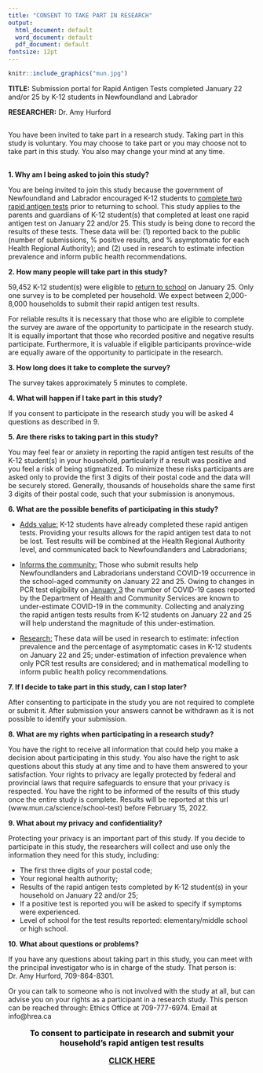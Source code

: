 ```yaml
---
title: "CONSENT TO TAKE PART IN RESEARCH"
output:
  html_document: default
  word_document: default
  pdf_document: default
fontsize: 12pt
---
```


```r
knitr::include_graphics("mun.jpg")
```

<b>TITLE:</b> Submission portal for Rapid Antigen Tests completed January 22 and/or 25 by K-12 students in Newfoundland and Labrador

<b>RESEARCHER:</b> Dr. Amy Hurford

## {}

You have been invited to take part in a research study.  Taking part in this study is voluntary. You may choose to take part or you may choose not to take part in this study.  You also may change your mind at any time.

## {}

**1. Why am I being asked to join this study?**

You are being invited to join this study because the government of Newfoundland and Labrador encouraged K-12 students to [complete two rapid antigen tests](https://www.gov.nl.ca/covid-19/schools-children/school-rapid-testing-program/) prior to returning to school. This study applies to the parents and guardians of K-12 student(s) that completed at least one rapid antigen test on January 22 and/or 25. This study is being done to record the results of these tests. These data will be: (1) reported back to the public (number of submissions, % positive results, and % asymptomatic for each Health Regional Authority); and (2) used in research to estimate infection prevalence and inform public health recommendations.

**2. How many people will take part in this study?**

59,452 K-12 student(s) were eligible to [return to school](https://www.cbc.ca/news/canada/newfoundland-labrador/nl-return-to-school-jan-2022-1.6325652) on January 25. Only one survey is to be completed per household. We expect between 2,000-8,000 households to submit their rapid antigen test results.

For reliable results it is necessary that those who are eligible to complete the survey are aware of the opportunity to participate in the research study. It is equally important that those who recorded positive and negative results participate. Furthermore, it is valuable if eligible participants province-wide are equally aware of the opportunity to participate in the research.

**3. How long does it take to complete the survey?**

The survey takes approximately 5 minutes to complete.

**4. What will happen if I take part in this study?**

If you consent to participate in the research study you will be asked 4 questions as described in 9.

**5. Are there risks to taking part in this study?**

You may feel fear or anxiety in reporting the rapid antigen test results of the K-12 student(s) in your household, particularly if a result was positive and you feel a risk of being stigmatized. To minimize these risks participants are asked only to provide the first 3 digits of their postal code and the data will be securely stored. Generally, thousands of households share the same first 3 digits of their postal code, such that your submission is anonymous.

**6.	What are the possible benefits of participating in this study?**

- <u>Adds value:</u> K-12 students have already completed these rapid antigen tests. Providing your results allows for the rapid antigen test data to not be lost. Test results will be combined at the Health Regional Authority level, and communicated back to Newfoundlanders and Labradorians;

- <u>Informs the community:</u> Those who submit results help Newfoundlanders and Labradorians understand COVID-19 occurrence in the school-aged community on January 22 and 25. Owing to changes in PCR test eligibility on [January 3](https://www.gov.nl.ca/releases/2022/health/0103n02/) the number of COVID-19 cases reported by the Department of Health and Community Services are known to under-estimate COVID-19 in the community. Collecting and analyzing the rapid antigen tests results from K-12 students on January 22 and 25 will help understand the magnitude of this under-estimation.

- <u>Research:</u> These data will be used in research to estimate: infection prevalence and the percentage of asymptomatic cases in K-12 students on January 22 and 25; under-estimation of infection prevalence when only PCR test results are considered; and in mathematical modelling to inform public health policy recommendations.

**7. If I decide to take part in this study, can I stop later?**

After consenting to participate in the study you are not required to complete or submit it. After submission your answers cannot be withdrawn as it is not possible to identify your submission.

**8.	What are my rights when participating in a research study?**

You have the right to receive all information that could help you make a decision about participating in this study. You also have the right to ask questions about this study at any time and to have them answered to your satisfaction. Your rights to privacy are legally protected by federal and provincial laws that require safeguards to ensure that your privacy is respected. You have the right to be informed of the results of this study once the entire study is complete. Results will be reported at this url (www.mun.ca/science/school-test) before February 15, 2022.

**9. What about my privacy and confidentiality?**

Protecting your privacy is an important part of this study.  If you decide to participate in this study, the researchers will collect and use only the information they need for this study, including:

- The first three digits of your postal code;
- Your regional health authority;
- Results of the rapid antigen tests completed by K-12 student(s) in your household on January 22 and/or 25;
- If a positive test is reported you will be asked to specify if symptoms were experienced.
- Level of school for the test results reported: elementary/middle school or high school.

**10. What about questions or problems?**

If you have any questions about taking part in this study, you can meet with the principal investigator who is in charge of the study.  That person is: Dr. Amy Hurford, 709-864-8301.

Or you can talk to someone who is not involved with the study at all, but can advise you on your rights as a participant in a research study.  This person can be reached through: Ethics Office at 709-777-6974. Email at info@hrea.ca


<div class="alert alert-info">
<font size="3"> <font color="black"> <center> **To consent to participate in research and submit your household's rapid antigen test results**

**[CLICK HERE](https://mun.az1.qualtrics.com/jfe/form/SV_d70EH1EzJsOrpK6)**</center>

</font size> </font color>
</div>





